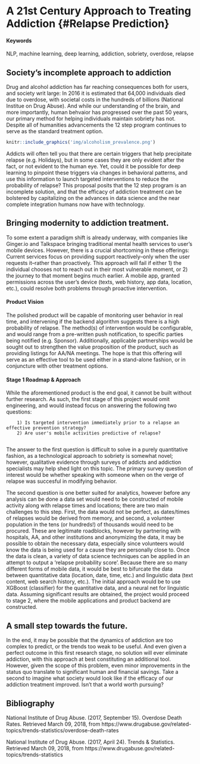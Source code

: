 # A 21st Century Approach to Treating Addiction {#Relapse Prediction}

#### Keywords {-}

NLP, machine learning, deep learning, addiction, sobriety, overdose, relapse

## Society's incomplete approach to addiction 

Drug and alcohol addiction has far reaching consequences both for users, and society writ large: In 2016 it is estimated that 64,000 individuals died due to overdose, with societal costs in the hundreds of billions (National Institue on Drug Abuse).  And while our understanding of the brain, and more importantly, human behvaior has progressed over the past 50 years, our primary method for helping individuals maintain sobriety has not.  Despite all of humanities advancements the 12 step program continues to serve as the standard treatment option.

```r
knitr::include_graphics('img/alcoholism_prevalence.png')
```

Addicts will often tell you that there are certain triggers that help precipitate relapse (e.g. Holidays), but in some cases they are only evident after the fact, or not evident to the human eye.  Yet, could it be possible for deep learning to pinpoint these triggers via changes in behavioral patterns, and use this information to launch targeted interventions to reduce the probability of relapse?  This proposal posits that the 12 step program is an incomplete solution, and that the efficacy of addiction treatment can be bolstered by capitalizing on the advances in data science and the near complete integration humans now have with technology.

## Bringing modernity to addiction treatment.

To some extent a paradigm shift is already underway, with companies like Ginger.io and Talkspace bringing traditional mental health services to user's mobile devices.  However, there is a crucial shortcoming in these offerings: Current services focus on providing support reactively--only when the user requests it--rather than proactively.  This approach will fail if either 1) the individual chooses not to reach out in their most vulnerable moment, or 2) the journey to that moment begins much earlier.  A mobile app, granted permissions across the user's device (texts, web history, app data, location, etc.), could resolve both problems through proactive intervention.

#### Product Vision

The polished product will be capable of monitoring user behavior in real time, and intervening if the backend algorithm suggests there is a high probability of relapse.  The method(s) of intervention would be configurable, and would range from a pre-written push notification, to specific parties being notified (e.g. Sponsor).  Additionally, applicable partnerships would be sought out to strengthen the value proposition of the product, such as providing listings for AA/NA meetings.  The hope is that this offering will serve as an effective tool to be used either in a stand-alone fashion, or in conjuncture with other treatment options.  


#### Stage 1 Roadmap & Approach

While the aforementioned product is the end goal, it cannot be built without further research.  As such, the first stage of this project would omit engineering, and would instead focus on answering the following two questions: 
        
        1) Is targeted intervention immediately prior to a relapse an effective prevention strategy?
        2) Are user's mobile activities predictive of relapse?  
        
The answer to the first question is difficult to solve in a purely quantitative fashion, as a technological approach to sobriety is somewhat novel; however, qualitative evidence through surveys of addicts and addiction specialists may help shed light on this topic.  The primary survey question of interest would be whether speaking with someone when on the verge of relapse was succesful in modifying behavior.
        
The second question is one better suited for analytics, however before any analysis can be done a data set would need to be constructed of mobile activity along with relapse times and locations; there are two main challenges to this step.  First, the data would not be perfect, as dates/times of relapses would be derived from memory, and second, a volunteer population in the tens (or hundreds!) of thousands would need to be procured.  These are legitimate roadblocks, however by partnering with hospitals, AA, and other institutions and anonymizing the data, it may be possible to obtain the necessary data, especially since volunteers would know the data is being used for a cause they are personally close to.  Once the data is clean, a variety of data science techniques can be applied in an attempt to output a 'relapse probability score'.  Because there are so many different forms of mobile data, it would be best to bifurcate the data between quantitative data (location, date, time, etc.) and linguistic data (text content, web search history, etc.).  The initial approach would be to use XGBoost (classifier) for the quantitative data, and a neural net for linguistic data.  Assuming significant results are obtained, the project would proceed to stage 2, where the mobile applications and product backend are constructed.
        
## A small step towards the future.

In the end, it may be possible that the dynamics of addiction are too complex to predict, or the trends too weak to be useful.  And even given a perfect outcome in this first research stage, no solution will ever eliminate addiction, with this approach at best constituting an additional tool.  However, given the scope of this problem, even minor improvements in the status quo translate to significant human and financial savings.  Take a second to imagine what society would look like if the efficacy of our addiction treatment improved.  Isn't that a world worth pursuing?

## Bibliography

National Institute of Drug Abuse. (2017, September 15). Overdose Death Rates. Retrieved March 09, 2018, from https://www.drugabuse.gov/related-topics/trends-statistics/overdose-death-rates

National Institute of Drug Abuse. (2017, April 24). Trends & Statistics. Retrieved March 09, 2018, from https://www.drugabuse.gov/related-topics/trends-statistics

